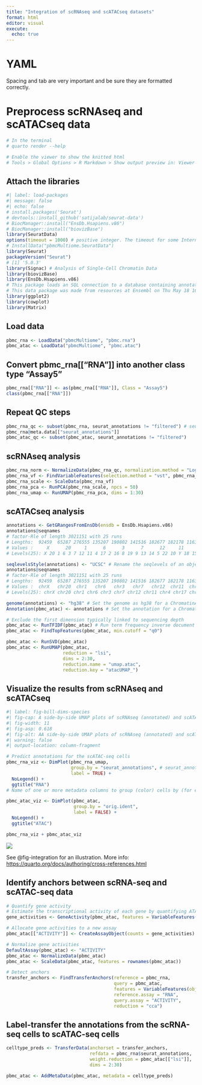 ```yaml
---
title: "Integration of scRNAseq and scATACseq datasets"
format: html
editor: visual
execute: 
  echo: true
---
```


# YAML

Spacing and tab are very important and be sure they are formatted correctly.

# Preprocess scRNAseq and scATACseq data

```r
# In the terminal
# quarto render --help

# Enable the viewer to show the knitted html
# Tools > Global Options > R Markdown > Show output preview in: Viewer Pane
```

## Attach the libraries {style="blue"}

```r
#| label: load-packages
#| message: false
#| echo: false
# install.packages('Seurat')
# devtools::install_github('satijalab/seurat-data')
# BiocManager::install("EnsDb.Hsapiens.v86")
# BiocManager::install("biovizBase")
library(SeuratData)
options(timeout = 1000) # positive integer. The timeout for some Internet operations, in seconds. Default 60 (seconds) but can be set from environment variable R_DEFAULT_INTERNET_TIMEOUT.
# InstallData("pbmcMultiome.SeuratData")
library(Seurat)
packageVersion("Seurat")
# [1] '5.0.3'
library(Signac) # Analysis of Single-Cell Chromatin Data
library(biovizBase)
library(EnsDb.Hsapiens.v86)
# This package loads an SQL connection to a database containing annotations from Ensembl
# This data package was made from resources at Ensembl on Thu May 18 16:32:27 2017 and based on the 86
library(ggplot2)
library(cowplot)
library(Matrix)
```

## Load data

```r
pbmc_rna <- LoadData("pbmcMultiome", "pbmc.rna")
pbmc_atac <- LoadData("pbmcMultiome", "pbmc.atac")
```

## Convert pbmc_rna\[\["RNA"\]\] into another class type "Assay5"

```r
pbmc_rna[["RNA"]] <- as(pbmc_rna[["RNA"]], Class = "Assay5")
class(pbmc_rna[["RNA"]])
```

## Repeat QC steps

```r
pbmc_rna_qc <- subset(pbmc_rna, seurat_annotations != "filtered") # seurat_annotations is a column in the meta.data of pbmc_rna dataset
pbmc_rna@meta.data[["seurat_annotations"]]
pbmc_atac_qc <- subset(pbmc_atac, seurat_annotations != "filtered")
```

## scRNAseq analysis

```r
pbmc_rna_norm <- NormalizeData(pbmc_rna_qc, normalization.method = "LogNormalize")
pbmc_rna_vf <- FindVariableFeatures(selection.method = "vst", pbmc_rna_norm)
pbmc_rna_scale <- ScaleData(pbmc_rna_vf)
pbmc_rna_pca <- RunPCA(pbmc_rna_scale, npcs = 50)
pbmc_rna_umap <- RunUMAP(pbmc_rna_pca, dims = 1:30)
```

## scATACseq analysis
```r
annotations <- GetGRangesFromEnsDb(ensdb = EnsDb.Hsapiens.v86)
annotations@seqnames
# factor-Rle of length 3021151 with 25 runs
# Lengths:  92459  65287 276555 135207 190802 141516 182677 182178 116305 ... 133785  64670 107112   6155  51812 113543  33885     26
# Values :     X      20     1      6      3      7      12     11     4  ...     5      22     10     Y      18     15     21     MT
# Levels(25): X 20 1 6 3 7 12 11 4 17 2 16 8 19 9 13 14 5 22 10 Y 18 15 21 MT

seqlevelsStyle(annotations) <- "UCSC" # Rename the seqlevels of an object according to a given style
annotations@seqnames
# factor-Rle of length 3021151 with 25 runs
# Lengths:  92459  65287 276555 135207 190802 141516 182677 182178 116305 ... 133785  64670 107112   6155  51812 113543  33885     26
# Values :  chrX   chr20  chr1   chr6   chr3   chr7   chr12  chr11  chr4  ...  chr5   chr22  chr10  chrY   chr18  chr15  chr21  chrM 
# Levels(25): chrX chr20 chr1 chr6 chr3 chr7 chr12 chr11 chr4 chr17 chr2 ... chr9 chr13 chr14 chr5 chr22 chr10 chrY chr18 chr15 chr21 chrM

genome(annotations) <- "hg38" # Set the genome as hg38 for a ChromatinAssay
Annotation(pbmc_atac) <- annotations # Set the annotation for a ChromatinAssay

# Exclude the first dimension typically linked to sequencing depth
pbmc_atac <- RunTFIDF(pbmc_atac) # Run term frequency inverse document frequency (TF-IDF) normalization on a matrix
pbmc_atac <- FindTopFeatures(pbmc_atac, min.cutoff = "q0") 

pbmc_atac <- RunSVD(pbmc_atac)
pbmc_atac <- RunUMAP(pbmc_atac, 
                     reduction = "lsi", 
                     dims = 2:30, 
                     reduction.name = "umap.atac", 
                     reduction.key = "atacUMAP_")

```

## Visualize the results from scRNAseq and scATACseq

```r
#| label: fig-bill-dims-species
#| fig-cap: A side-by-side UMAP plots of scRNAseq (annotated) and scATACseq cells.
#| fig-width: 11
#| fig-asp: 0.618
#| fig-alt: AA side-by-side UMAP plots of scRNAseq (annotated) and scATACseq cells.
#| warning: false
#| output-location: column-fragment

# Predict annotations for the scATAC-seq cells
pbmc_rna_viz <- DimPlot(pbmc_rna_umap, 
                        group.by = "seurat_annotations", # seurat_annotations is a column in the meta.data of pbmc_rna dataset
                        label = TRUE) + 
  NoLegend() + 
  ggtitle("RNA")
# Name of one or more metadata columns to group (color) cells by (for example, orig.ident); pass 'ident' to group by identity class

pbmc_atac_viz <- DimPlot(pbmc_atac, 
                         group.by = "orig.ident", 
                         label = FALSE) + 
  NoLegend() + 
  ggtitle("ATAC")

pbmc_rna_viz + pbmc_atac_viz
```

![](EDA_scRNAseq_scATACseq.jpg){#fig-integration}

See @fig-integration for an illustration. More info: <https://quarto.org/docs/authoring/cross-references.html>


## Identify anchors between scRNA-seq and scATAC-seq data

```r
# Quantify gene activity
# Estimate the transcriptional activity of each gene by quantifying ATAC-seq counts in the 2 kb-upstream region and gene body
gene_activities <- GeneActivity(pbmc_atac, features = VariableFeatures(pbmc_rna))

# Allocate gene activities to a new assay
pbmc_atac[["ACTIVITY"]] <- CreateAssayObject(counts = gene_activities)

# Normalize gene activities
DefaultAssay(pbmc_atac) <- "ACTIVITY"
pbmc_atac <- NormalizeData(pbmc_atac)
pbmc_atac <- ScaleData(pbmc_atac, features = rownames(pbmc_atac))

# Detect anchors
transfer_anchors <- FindTransferAnchors(reference = pbmc_rna, 
                                        query = pbmc_atac, 
                                        features = VariableFeatures(object = pbmc_rna),
                                        reference.assay = "RNA", 
                                        query.assay = "ACTIVITY", 
                                        reduction = "cca")
```

## Label-transfer the annotations from the scRNA-seq cells to scATAC-seq cells

```r
celltype_preds <- TransferData(anchorset = transfer_anchors, 
                               refdata = pbmc_rna$seurat_annotations,
                               weight.reduction = pbmc_atac[["lsi"]], 
                               dims = 2:30)

pbmc_atac <- AddMetaData(pbmc_atac, metadata = celltype_preds)
```
